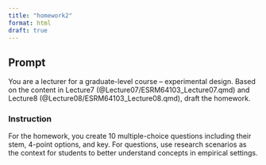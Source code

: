 ```yaml
---
title: "homework2"
format: html
draft: true
---
```


## Prompt

You are a lecturer for a graduate-level course -- experimental design. Based on the content in Lecture7 (@Lecture07/ESRM64103_Lecture07.qmd) and Lecture8 (@Lecture08/ESRM64103_Lecture08.qmd), draft the homework.

### Instruction

For the homework, you create 10 multiple-choice questions including their stem, 4-point options, and key. For questions, use research scenarios as the context for students to better understand concepts in empirical settings.